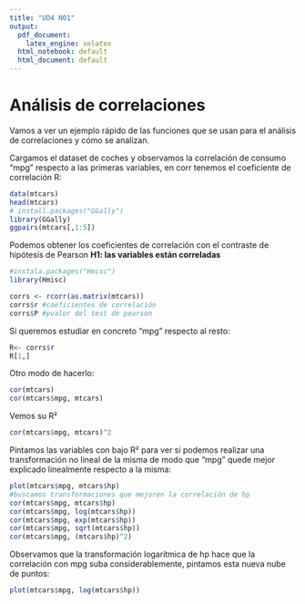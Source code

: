 ```yaml
---
title: "UD4 N01"
output:
  pdf_document:
    latex_engine: xelatex
  html_notebook: default
  html_document: default
---
```


# Análisis de correlaciones

Vamos a ver un ejemplo rápido de las funciones que se usan para el análisis de correlaciones y cómo se analizan.

Cargamos el dataset de coches y observamos la correlación de consumo "mpg" respecto a las primeras variables, en corr tenemos el coeficiente de correlación R:
```r
data(mtcars)
head(mtcars)
# install.packages("GGally")
library(GGally)
ggpairs(mtcars[,1:5])
```
Podemos obtener los coeficientes de correlación con el contraste de hipótesis de Pearson **H1: las variables están correladas**
```r
#instala.packages("Hmisc")
library(Hmisc)

corrs <- rcorr(as.matrix(mtcars))
corrs$r #coeficientes de correlación
corrs$P #pvalor del test de pearson
```
Si queremos estudiar en concreto "mpg" respecto al resto:
```r
R<- corrs$r
R[1,]
```
Otro modo de hacerlo:
```r
cor(mtcars)
cor(mtcars$mpg, mtcars)
```
Vemos su R²
```r
cor(mtcars$mpg, mtcars)^2
```
Pintamos las variables con bajo R² para ver si podemos realizar una transformación no lineal de la misma de modo que "mpg" quede mejor explicado linealmente respecto a la misma:
```r
plot(mtcars$mpg, mtcars$hp)
#buscamos transformaciones que mejoren la correlación de hp
cor(mtcars$mpg, mtcars$hp)
cor(mtcars$mpg, log(mtcars$hp))
cor(mtcars$mpg, exp(mtcars$hp))
cor(mtcars$mpg, sqrt(mtcars$hp))
cor(mtcars$mpg, (mtcars$hp)^2)
```
Observamos que la transformación logarítmica de hp hace que la correlación con mpg suba considerablemente, pintamos esta nueva nube de puntos:
```r
plot(mtcars$mpg, log(mtcars$hp))
```

